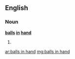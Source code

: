 ==English==

===Noun===
'''[[ball]]s [[in]] [[hand]]'''

# {{plural of|[[ball in hand]]}}

[[ar:balls in hand]]
[[mg:balls in hand]]
